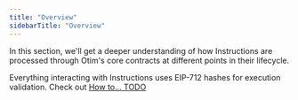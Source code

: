 ```yaml
---
title: "Overview"
sidebarTitle: "Overview"
---
```


In this section, we'll get a deeper understanding of how Instructions are processed through Otim's core contracts at different points in their lifecycle.

Everything interacting with Instructions uses EIP-712 hashes for execution validation. Check out [How to... TODO]() 
